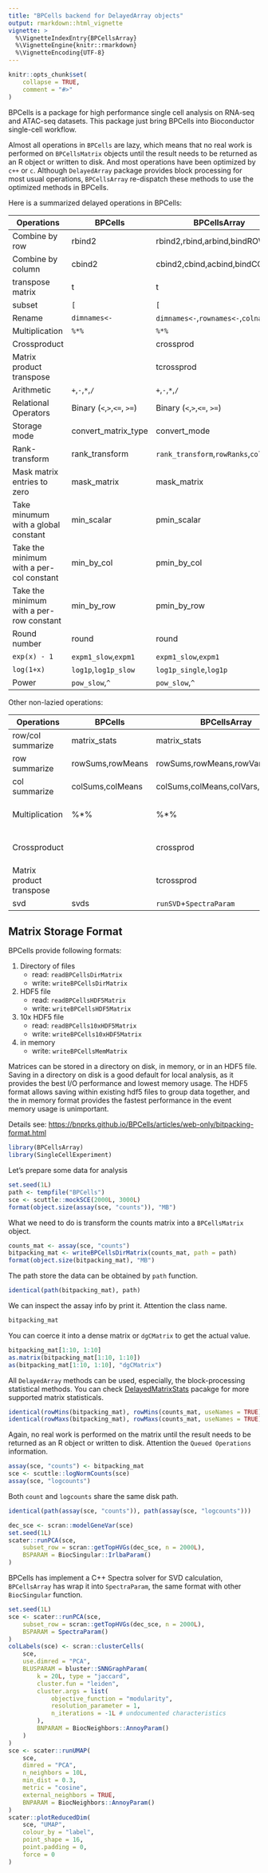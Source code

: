```yaml
---
title: "BPCells backend for DelayedArray objects"
output: rmarkdown::html_vignette
vignette: >
  %\VignetteIndexEntry{BPCellsArray}
  %\VignetteEngine{knitr::rmarkdown}
  %\VignetteEncoding{UTF-8}
---
```


```r
knitr::opts_chunk$set(
    collapse = TRUE,
    comment = "#>"
)
```

BPCells is a package for high performance single cell analysis on RNA-seq and
ATAC-seq datasets. This package just bring BPCells into Bioconductor single-cell
workflow. 

Almost all operations in `BPCells` are lazy, which means that no real work is
performed on `BPCellsMatrix` objects until the result needs to be returned as an
R object or written to disk. And most operations have been optimized by `c++` or
`c`. Although `DelayedArray` package provides block processing for most usual
operations, `BPCellsArray` re-dispatch these methods to use the optimized
methods in BPCells. 

Here is a summarized delayed operations in BPCells:

| Operations                               | BPCells                      | BPCellsArray                           |
| ---------------------------------------- | ---------------------------- | -------------------------------------- |
| Combine by row                           | rbind2                       | rbind2,rbind,arbind,bindROWS           |
| Combine by column                        | cbind2                       | cbind2,cbind,acbind,bindCOLS           |
| transpose matrix                         | t                            | t                                      |
| subset                                   | `[`                          | `[`                                    |
| Rename                                   | `dimnames<-`                 | `dimnames<-`,`rownames<-`,`colnames<-` |
| Multiplication                           | `%*%`                        | `%*%`                                  |
| Crossproduct                             |                              | crossprod                              |
| Matrix product transpose                 |                              | tcrossprod                             |
| Arithmetic                               | `+`,`-`,`*`,`/`              | `+`,`-`,`*`,`/`                        |
| Relational Operators                     | Binary  (`<`,`>`,`<=`, `>=`) | Binary  (`<`,`>`,`<=`, `>=`)           |
| Storage mode                             | convert_matrix_type          | convert_mode                           |
| Rank-transform                           | rank_transform               | `rank_transform`,`rowRanks`,`colRanks` |
| Mask matrix entries to zero              | mask_matrix                  | mask_matrix                            |
| Take minumum with a global constant      | min_scalar                   | pmin_scalar                            |
| Take the minimum with a per-col constant | min_by_col                   | pmin_by_col                            |
| Take the minimum with a per-row constant | min_by_row                   | pmin_by_row                            |
| Round number                             | round                        | round                                  |
| `exp(x) - 1`                             | `expm1_slow`,`expm1`         | `expm1_slow`,`expm1`                   |
| `log(1+x)`                               | `log1p`,`log1p_slow`         | `log1p_single`,`log1p`                 |
| Power                                    | `pow_slow`,`^`               | `pow_slow`,`^`                         |


Other non-lazied operations:

| Operations               | BPCells          | BPCellsArray                    | Note             |
| ------------------------ | ---------------- | ------------------------------- | ---------------- |
| row/col summarize        | matrix_stats     | matrix_stats                    |                  |
| row summarize            | rowSums,rowMeans | rowSums,rowMeans,rowVars,rowSds |                  |
| col summarize            | colSums,colMeans | colSums,colMeans,colVars,colSds |                  |
| Multiplication           | %*%              | %*%                             | For some methods |
| Crossproduct             |                  | crossprod                       | For some methods |
| Matrix product transpose |                  | tcrossprod                      | For some methods |
| svd                      | svds             | `runSVD`+`SpectraParam`         |                  |

## Matrix Storage Format
BPCells provide following formats:

1. Directory of files
    - read: `readBPCellsDirMatrix`
    - write: `writeBPCellsDirMatrix`
2. HDF5 file 
    - read: `readBPCellsHDF5Matrix`
    - write: `writeBPCellsHDF5Matrix`
3. 10x HDF5 file 
    - read: `readBPCells10xHDF5Matrix`
    - write: `writeBPCells10xHDF5Matrix`
4. in memory 
    - write: `writeBPCellsMemMatrix`

Matrices can be stored in a directory on disk, in memory, or in an HDF5 file.
Saving in a directory on disk is a good default for local analysis, as it
provides the best I/O performance and lowest memory usage. The HDF5 format
allows saving within existing hdf5 files to group data together, and the in
memory format provides the fastest performance in the event memory usage is
unimportant.

Details see: <https://bnprks.github.io/BPCells/articles/web-only/bitpacking-format.html>


```r
library(BPCellsArray)
library(SingleCellExperiment)
```

Let's prepare some data for analysis
```r
set.seed(1L)
path <- tempfile("BPCells")
sce <- scuttle::mockSCE(2000L, 3000L)
format(object.size(assay(sce, "counts")), "MB")
```


What we need to do is transform the counts matrix into a `BPCellsMatrix`
object. 
```r
counts_mat <- assay(sce, "counts")
bitpacking_mat <- writeBPCellsDirMatrix(counts_mat, path = path)
format(object.size(bitpacking_mat), "MB")
```

The path store the data can be obtained by `path` function.
```r
identical(path(bitpacking_mat), path)
```

We can inspect the assay info by print it. Attention the class name. 
```r
bitpacking_mat
```

You can coerce it into a dense matrix or `dgCMatrix` to get the actual value.
```r
bitpacking_mat[1:10, 1:10]
as.matrix(bitpacking_mat[1:10, 1:10])
as(bitpacking_mat[1:10, 1:10], "dgCMatrix")
```

All `DelayedArray` methods can be used, especially, the block-processing
statistical methods. You can check
[DelayedMatrixStats](https://github.com/PeteHaitch/DelayedMatrixStats) pacakge
for more supported matrix statisticals.
```r
identical(rowMins(bitpacking_mat), rowMins(counts_mat, useNames = TRUE))
identical(rowMaxs(bitpacking_mat), rowMaxs(counts_mat, useNames = TRUE))
```

Again, no real work is performed on the matrix until the result needs to be
returned as an R object or written to disk. Attention the `Queued Operations`
information. 
```r
assay(sce, "counts") <- bitpacking_mat
sce <- scuttle::logNormCounts(sce)
assay(sce, "logcounts")
```

Both `count` and `logcounts` share the same disk path.
```r
identical(path(assay(sce, "counts")), path(assay(sce, "logcounts")))
```


```r
dec_sce <- scran::modelGeneVar(sce)
set.seed(1L)
scater::runPCA(sce,
    subset_row = scran::getTopHVGs(dec_sce, n = 2000L),
    BSPARAM = BiocSingular::IrlbaParam()
)
```

BPCells has implement a C++ Spectra solver for SVD calculation, `BPCellsArray`
has wrap it into `SpectraParam`, the same format with other `BiocSingular`
function. 
```r
set.seed(1L)
sce <- scater::runPCA(sce,
    subset_row = scran::getTopHVGs(dec_sce, n = 2000L),
    BSPARAM = SpectraParam()
)
colLabels(sce) <- scran::clusterCells(
    sce,
    use.dimred = "PCA",
    BLUSPARAM = bluster::SNNGraphParam(
        k = 20L, type = "jaccard",
        cluster.fun = "leiden",
        cluster.args = list(
            objective_function = "modularity",
            resolution_parameter = 1,
            n_iterations = -1L # undocumented characteristics
        ),
        BNPARAM = BiocNeighbors::AnnoyParam()
    )
)
sce <- scater::runUMAP(
    sce,
    dimred = "PCA",
    n_neighbors = 10L,
    min_dist = 0.3,
    metric = "cosine",
    external_neighbors = TRUE,
    BNPARAM = BiocNeighbors::AnnoyParam()
)
scater::plotReducedDim(
    sce, "UMAP",
    colour_by = "label",
    point_shape = 16,
    point.padding = 0,
    force = 0
)
```

